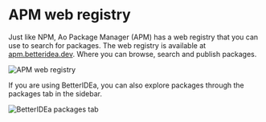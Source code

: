 
# APM web registry

Just like NPM, Ao Package Manager (APM) has a web registry that you can use to search for packages.
The web registry is available at [apm.betteridea.dev](https://apm.betteridea.dev).
Where you can browse, search and publish packages.

![APM web registry](../../assets/images/apm.png)

If you are using BetterIDEa, you can also explore packages through the packages tab in the sidebar. 

![BetterIDEa packages tab](../../assets/images/packages-ide.png)